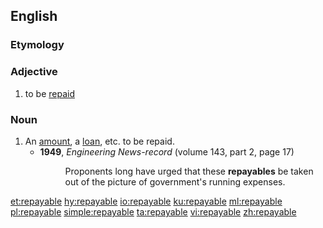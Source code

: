 ==English==

===Etymology===
{{suffix|repay|able|lang=en}}

===Adjective===
{{en-adj|-}}

# {{lb|en|business|of a debt}} to be [[repaid]]

===Noun===
{{en-noun}}

# An [[amount]], a [[loan]], etc. to be repaid.
#* '''1949''', ''Engineering News-record'' (volume 143, part 2, page 17)
#*: Proponents long have urged that these '''repayables''' be taken out of the picture of government's running expenses.

[[et:repayable]]
[[hy:repayable]]
[[io:repayable]]
[[ku:repayable]]
[[ml:repayable]]
[[pl:repayable]]
[[simple:repayable]]
[[ta:repayable]]
[[vi:repayable]]
[[zh:repayable]]
